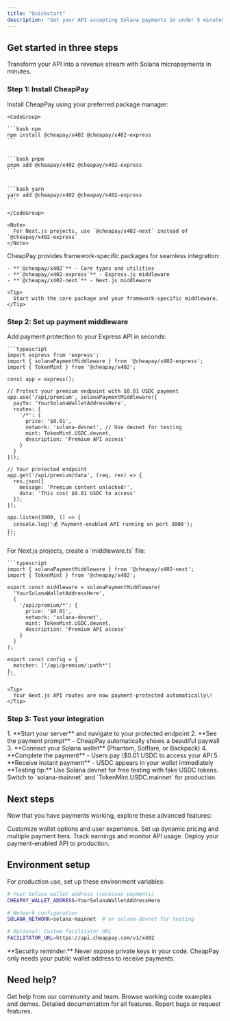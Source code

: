 ```yaml
---
title: "Quickstart"
description: "Get your API accepting Solana payments in under 5 minutes. Start earning from your first API call with CheapPay's one-line middleware integration."
---
```


## Get started in three steps

Transform your API into a revenue stream with Solana micropayments in minutes.

### Step 1: Install CheapPay

<AccordionGroup>
  <Accordion title="Choose your package manager" icon="package">
    Install CheapPay using your preferred package manager:

    <CodeGroup>

    ```bash npm
    npm install @cheapay/x402 @cheapay/x402-express
    ```

    
    ```bash pnpm
    pnpm add @cheapay/x402 @cheapay/x402-express
    ```

    
    ```bash yarn
    yarn add @cheapay/x402 @cheapay/x402-express
    ```

    </CodeGroup>

    <Note>
      For Next.js projects, use `@cheapay/x402-next` instead of `@cheapay/x402-express`
    </Note>
  </Accordion>
  <Accordion title="Available packages" icon="cube">
    CheapPay provides framework-specific packages for seamless integration:

    - **`@cheapay/x402`** - Core types and utilities
    - **`@cheapay/x402-express`** - Express.js middleware
    - **`@cheapay/x402-next`** - Next.js middleware

    <Tip>
      Start with the core package and your framework-specific middleware.
    </Tip>
  </Accordion>
</AccordionGroup>

### Step 2: Set up payment middleware

<AccordionGroup>
  <Accordion title="Express.js setup" icon="code">
    Add payment protection to your Express API in seconds:

    ```typescript
    import express from 'express';
    import { solanaPaymentMiddleware } from '@cheapay/x402-express';
    import { TokenMint } from '@cheapay/x402';
    
    const app = express();
    
    // Protect your premium endpoint with $0.01 USDC payment
    app.use('/api/premium', solanaPaymentMiddleware({
      payTo: 'YourSolanaWalletAddressHere',
      routes: {
        '/*': {
          price: '$0.01',
          network: 'solana-devnet', // Use devnet for testing
          mint: TokenMint.USDC.devnet,
          description: 'Premium API access'
        }
      }
    }));
    
    // Your protected endpoint
    app.get('/api/premium/data', (req, res) => {
      res.json({
        message: 'Premium content unlocked!',
        data: 'This cost $0.01 USDC to access'
      });
    });
    
    app.listen(3000, () => {
      console.log('💰 Payment-enabled API running on port 3000');
    });
    ```
  </Accordion>
  <Accordion title="Next.js setup" icon="next">
    For Next.js projects, create a `middleware.ts` file:

    ```typescript
    import { solanaPaymentMiddleware } from '@cheapay/x402-next';
    import { TokenMint } from '@cheapay/x402';
    
    export const middleware = solanaPaymentMiddleware(
      'YourSolanaWalletAddressHere',
      {
        '/api/premium/*': {
          price: '$0.01',
          network: 'solana-devnet',
          mint: TokenMint.USDC.devnet,
          description: 'Premium API access'
        }
      }
    );
    
    export const config = {
      matcher: ['/api/premium/:path*']
    };
    ```

    <Tip>
      Your Next.js API routes are now payment-protected automatically\!
    </Tip>
  </Accordion>
</AccordionGroup>

### Step 3: Test your integration

<Accordion title="Start earning from API calls" icon="rocket">
  1. **Start your server** and navigate to your protected endpoint
  2. **See the payment prompt** - CheapPay automatically shows a beautiful paywall
  3. **Connect your Solana wallet** (Phantom, Solflare, or Backpack)
  4. **Complete the payment** - Users pay \$0.01 USDC to access your API
  5. **Receive instant payment** - USDC appears in your wallet immediately

  <Note>
    **Testing tip:** Use Solana devnet for free testing with fake USDC tokens. Switch to `solana-mainnet` and `TokenMint.USDC.mainnet` for production.
  </Note>
</Accordion>

## Next steps

Now that you have payments working, explore these advanced features:

<CardGroup cols={2}>
  <Card title="Configure wallets" icon="wallet" href="/features/wallets">
    Customize wallet options and user experience.
  </Card>
  <Card title="Custom pricing" icon="dollar-sign" href="/features/pricing">
    Set up dynamic pricing and multiple payment tiers.
  </Card>
  <Card title="Analytics dashboard" icon="chart-line" href="/features/analytics">
    Track earnings and monitor API usage.
  </Card>
  <Card title="Production deployment" icon="server" href="/deployment">
    Deploy your payment-enabled API to production.
  </Card>
</CardGroup>

## Environment setup

For production use, set up these environment variables:

```bash
# Your Solana wallet address (receives payments)
CHEAPAY_WALLET_ADDRESS=YourSolanaWalletAddressHere

# Network configuration
SOLANA_NETWORK=solana-mainnet  # or solana-devnet for testing

# Optional: Custom facilitator URL
FACILITATOR_URL=https://api.cheappay.com/v1/x402
```

<Warning>
  **Security reminder:** Never expose private keys in your code. CheapPay only
  needs your public wallet address to receive payments.
</Warning>

## Need help?

<CardGroup cols={2}>
  <Card title="Telegram Community" icon="message-circle" href="https://t.me/cheapay_io_community">
    Get help from our community and team.
  </Card>
  <Card title="View examples" icon="code" href="https://github.com/Kai-1209/solana-x402-test">
    Browse working code examples and demos.
  </Card>
  <Card title="API Reference" icon="book" href="/api-reference">
    Detailed documentation for all features.
  </Card>
  <Card title="GitHub Issues" icon="github" href="https://github.com/cheapay/x402-solana/issues">
    Report bugs or request features.
  </Card>
</CardGroup>